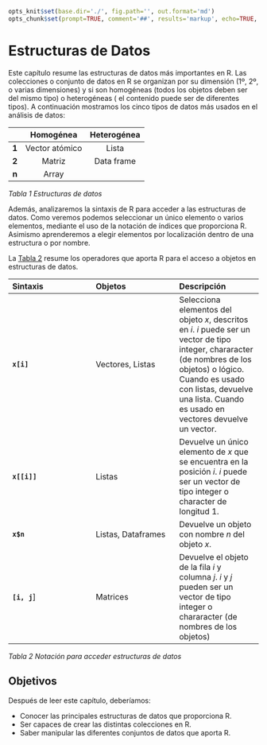 ```r
opts_knit$set(base.dir='./', fig.path='', out.format='md')
opts_chunk$set(prompt=TRUE, comment='##', results='markup', echo=TRUE, eval=TRUE, collapse=TRUE)
```


# Estructuras de Datos

Este capítulo resume las estructuras de datos más importantes en R. Las colecciones
o conjunto de datos en R se organizan por su dimensión (1º, 2º, o varias dimensiones)
y si son homogéneas (todos los objetos deben ser del mismo tipo) o heterogéneas (
el contenido puede ser de diferentes tipos). A continuación mostramos los cinco tipos
de datos más usados en el análisis de datos:

|  | **Homogénea** | **Heterogénea** |
| :---: | :---: | :---: |
| **1** | Vector atómico | Lista |
| **2** | Matriz | Data frame |
| **n** | Array |  |          | 

_Tabla 1 Estructuras de datos_


Además, analizaremos la sintaxis de R para acceder a las estructuras de datos. Como veremos
podemos seleccionar un único elemento o varios elementos, mediante el uso de la notación de índices que proporciona R. Asimismo
aprenderemos a elegir elementos por localización dentro de una estructura o por nombre.

La [Tabla 2]() resume los operadores que aporta R para el acceso a objetos en estructuras de datos.

| **Sintaxis** | **Objetos** | **Descripción** |
| :--- | :--- | :--- |
| __`x[i]`__ | Vectores, Listas | Selecciona elementos del objeto _x_, descritos en _i_. _i_ puede ser un vector de tipo integer, chararacter (de nombres de los objetos) o lógico. Cuando es usado con listas, devuelve una lista. Cuando es usado en vectores devuelve un vector. |
| __`x[[i]]`__ | Listas | Devuelve un único elemento de _x_ que se encuentra en la posición _i_. _i_ puede ser un vector de tipo integer o character de longitud 1. |
| __`x$n`__ | Listas, Dataframes | Devuelve un objeto con nombre _n_ del objeto _x_. |
| __`[i, j`__] | Matrices | Devuelve el objeto de la fila _i_ y columna _j_. _i_ y _j_ pueden ser un vector de tipo integer o chararacter (de nombres de los objetos) |

_Tabla 2 Notación para acceder estructuras de datos_



## Objetivos

Después de leer este capítulo, deberíamos:

- Conocer las principales estructuras de datos que proporciona R.
- Ser capaces de crear las distintas colecciones en R.
- Saber manipular las diferentes conjuntos de datos que aporta R.
